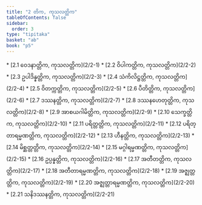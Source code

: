 ```yaml
---
title: "2 တိက, ကုသလတ္တိက"
tableOfContents: false
sidebar:
  order: 3
type: "tipitaka"
basket: "ab"
book: "p5"
---
```



<DynamicBreadcrumb />



<TableOfContents book="p5" section="2">
* [2.1 ဝေဒနာတ္တိက, ကုသလတ္တိက](2/2-1)
* [2.2 ဝိပါကတ္တိက, ကုသလတ္တိက](2/2-2)
* [2.3 ဥပါဒိန္နတ္တိက, ကုသလတ္တိက](2/2-3)
* [2.4 သံကိလိဋ္ဌတ္တိက, ကုသလတ္တိက](2/2-4)
* [2.5 ဝိတက္ကတ္တိက, ကုသလတ္တိက](2/2-5)
* [2.6 ပီတိတ္တိက, ကုသလတ္တိက](2/2-6)
* [2.7 ဒဿနတ္တိက, ကုသလတ္တိက](2/2-7)
* [2.8 ဒဿနဟေတုတ္တိက, ကုသလတ္တိက](2/2-8)
* [2.9 အာစယဂါမိတ္တိက, ကုသလတ္တိက](2/2-9)
* [2.10 သေက္ခတ္တိက, ကုသလတ္တိက](2/2-10)
* [2.11 ပရိတ္တတ္တိက, ကုသလတ္တိက](2/2-11)
* [2.12 ပရိတ္တာရမ္မဏတ္တိက, ကုသလတ္တိက](2/2-12)
* [2.13 ဟီနတ္တိက, ကုသလတ္တိက](2/2-13)
* [2.14 မိစ္ဆတ္တတ္တိက, ကုသလတ္တိက](2/2-14)
* [2.15 မဂ္ဂါရမ္မဏတ္တိက, ကုသလတ္တိက](2/2-15)
* [2.16 ဥပ္ပန္နတ္တိက, ကုသလတ္တိက](2/2-16)
* [2.17 အတီတတ္တိက, ကုသလတ္တိက](2/2-17)
* [2.18 အတီတာရမ္မဏတ္တိက, ကုသလတ္တိက](2/2-18)
* [2.19 အဇ္ဈတ္တတ္တိက, ကုသလတ္တိက](2/2-19)
* [2.20 အဇ္ဈတ္တာရမ္မဏတ္တိက, ကုသလတ္တိက](2/2-20)
* [2.21 သနိဒဿနတ္တိက, ကုသလတ္တိက](2/2-21)
</TableOfContents>
